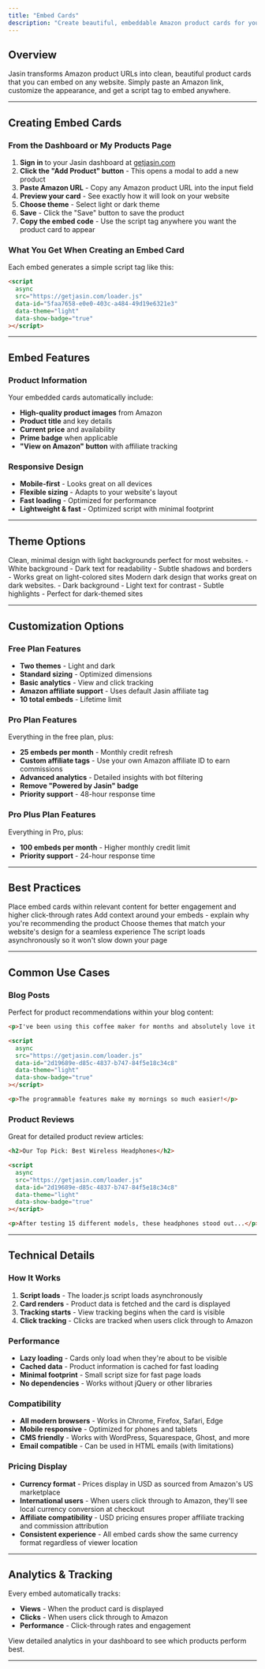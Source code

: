 ```yaml
---
title: "Embed Cards"
description: "Create beautiful, embeddable Amazon product cards for your website"
---
```


## Overview

Jasin transforms Amazon product URLs into clean, beautiful product cards that you can embed on any
website. Simply paste an Amazon link, customize the appearance, and get a script tag to embed
anywhere.

---

## Creating Embed Cards

### From the Dashboard or My Products Page

1. **Sign in** to your Jasin dashboard at [getjasin.com](https://getjasin.com)
2. **Click the "Add Product" button** - This opens a modal to add a new product
3. **Paste Amazon URL** - Copy any Amazon product URL into the input field
4. **Preview your card** - See exactly how it will look on your website
5. **Choose theme** - Select light or dark theme
6. **Save** - Click the "Save" button to save the product
7. **Copy the embed code** - Use the script tag anywhere you want the product card to appear

### What You Get When Creating an Embed Card

Each embed generates a simple script tag like this:

```html
<script
  async
  src="https://getjasin.com/loader.js"
  data-id="5faa7658-e0e0-403c-a484-49d19e6321e3"
  data-theme="light"
  data-show-badge="true"
></script>
```

---

## Embed Features

### Product Information

Your embedded cards automatically include:

- **High-quality product images** from Amazon
- **Product title** and key details
- **Current price** and availability
- **Prime badge** when applicable
- **"View on Amazon" button** with affiliate tracking

### Responsive Design

- **Mobile-first** - Looks great on all devices
- **Flexible sizing** - Adapts to your website's layout
- **Fast loading** - Optimized for performance
- **Lightweight & fast** - Optimized script with minimal footprint

---

## Theme Options

<Tabs>
  <Tab title="Light Theme">
    Clean, minimal design with light backgrounds perfect for most websites.
    - White background
    - Dark text for readability
    - Subtle shadows and borders
    - Works great on light-colored sites
  </Tab>

  <Tab title="Dark Theme">
    Modern dark design that works great on dark websites.
    - Dark background
    - Light text for contrast
    - Subtle highlights
    - Perfect for dark-themed sites
  </Tab>
</Tabs>

---

## Customization Options

### Free Plan Features

- **Two themes** - Light and dark
- **Standard sizing** - Optimized dimensions
- **Basic analytics** - View and click tracking
- **Amazon affiliate support** - Uses default Jasin affiliate tag
- **10 total embeds** - Lifetime limit

### Pro Plan Features

Everything in the free plan, plus:

- **25 embeds per month** - Monthly credit refresh
- **Custom affiliate tags** - Use your own Amazon affiliate ID to earn commissions
- **Advanced analytics** - Detailed insights with bot filtering
- **Remove "Powered by Jasin" badge**
- **Priority support** - 48-hour response time

### Pro Plus Plan Features

Everything in Pro, plus:

- **100 embeds per month** - Higher monthly credit limit
- **Priority support** - 24-hour response time

---

## Best Practices

<CardGroup cols={2}>
  <Card title="Placement" icon="map-pin">
    Place embed cards within relevant content for better engagement and higher click-through rates
  </Card>
  <Card title="Context" icon="align-left">
    Add context around your embeds - explain why you're recommending the product
  </Card>
  <Card title="Theme Choice" icon="palette">
    Choose themes that match your website's design for a seamless experience
  </Card>
  <Card title="Performance" icon="clock">
    The script loads asynchronously so it won't slow down your page
  </Card>
</CardGroup>

---

## Common Use Cases

### Blog Posts

Perfect for product recommendations within your blog content:

```html
<p>I've been using this coffee maker for months and absolutely love it:</p>

<script
  async
  src="https://getjasin.com/loader.js"
  data-id="2d19689e-d85c-4837-b747-84f5e18c34c8"
  data-theme="light"
  data-show-badge="true"
></script>

<p>The programmable features make my mornings so much easier!</p>
```

### Product Reviews

Great for detailed product review articles:

```html
<h2>Our Top Pick: Best Wireless Headphones</h2>

<script
  async
  src="https://getjasin.com/loader.js"
  data-id="2d19689e-d85c-4837-b747-84f5e18c34c8"
  data-theme="light"
  data-show-badge="true"
></script>

<p>After testing 15 different models, these headphones stood out...</p>
```

---

## Technical Details

### How It Works

1. **Script loads** - The loader.js script loads asynchronously
2. **Card renders** - Product data is fetched and the card is displayed
3. **Tracking starts** - View tracking begins when the card is visible
4. **Click tracking** - Clicks are tracked when users click through to Amazon

### Performance

- **Lazy loading** - Cards only load when they're about to be visible
- **Cached data** - Product information is cached for fast loading
- **Minimal footprint** - Small script size for fast page loads
- **No dependencies** - Works without jQuery or other libraries

### Compatibility

- **All modern browsers** - Works in Chrome, Firefox, Safari, Edge
- **Mobile responsive** - Optimized for phones and tablets
- **CMS friendly** - Works with WordPress, Squarespace, Ghost, and more
- **Email compatible** - Can be used in HTML emails (with limitations)

### Pricing Display

- **Currency format** - Prices display in USD as sourced from Amazon's US marketplace
- **International users** - When users click through to Amazon, they'll see local currency
  conversion at checkout
- **Affiliate compatibility** - USD pricing ensures proper affiliate tracking and commission
  attribution
- **Consistent experience** - All embed cards show the same currency format regardless of viewer
  location

---

## Analytics & Tracking

Every embed automatically tracks:

- **Views** - When the product card is displayed
- **Clicks** - When users click through to Amazon
- **Performance** - Click-through rates and engagement

View detailed analytics in your dashboard to see which products perform best.

---
